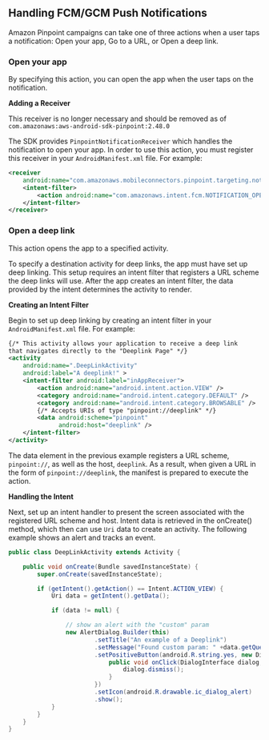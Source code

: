 ## Handling FCM/GCM Push Notifications

Amazon Pinpoint campaigns can take one of three actions when a user taps a notification: Open your app, Go to a URL, or Open a deep link.

### Open your app

By specifying this action, you can open the app when the user taps on the notification.

**Adding a Receiver**


<Callout>

This receiver is no longer necessary and should be removed as of `com.amazonaws:aws-android-sdk-pinpoint:2.48.0`

</Callout>

The SDK provides `PinpointNotificationReceiver` which handles the notification to open your app. In order to use this action, you must register this receiver in your `AndroidManifest.xml` file. For example:

```xml
<receiver
    android:name="com.amazonaws.mobileconnectors.pinpoint.targeting.notification.PinpointNotificationReceiver" android:exported="false" >
    <intent-filter>
        <action android:name="com.amazonaws.intent.fcm.NOTIFICATION_OPEN" />
    </intent-filter>
</receiver>
```

### Open a deep link

This action opens the app to a specified activity.

To specify a destination activity for deep links, the app must have set up deep linking. This setup requires an intent filter that registers a URL scheme the deep links will use. After the app creates an intent filter, the data provided by the intent determines the activity to render.

**Creating an Intent Filter**

Begin to set up deep linking by creating an intent filter in your `AndroidManifest.xml` file. For example:

```xml
{/* This activity allows your application to receive a deep link
that navigates directly to the "Deeplink Page" */}
<activity
    android:name=".DeepLinkActivity"
    android:label="A deeplink!" >
    <intent-filter android:label="inAppReceiver">
        <action android:name="android.intent.action.VIEW" />
        <category android:name="android.intent.category.DEFAULT" />
        <category android:name="android.intent.category.BROWSABLE" />
        {/* Accepts URIs of type "pinpoint://deeplink" */}
        <data android:scheme="pinpoint"
              android:host="deeplink" />
    </intent-filter>
</activity>
```

The data element in the previous example registers a URL scheme, `pinpoint://`, as well as the host, `deeplink`. As a result, when given a URL in the form of `pinpoint://deeplink`, the manifest is prepared to execute the action.

**Handling the Intent**

Next, set up an intent handler to present the screen associated with the registered URL scheme and host. Intent data is retrieved in the onCreate() method, which then can use `Uri` data to create an activity. The following example shows an alert and tracks an event.

```java
public class DeepLinkActivity extends Activity {

    public void onCreate(Bundle savedInstanceState) {
        super.onCreate(savedInstanceState);

        if (getIntent().getAction() == Intent.ACTION_VIEW) {
            Uri data = getIntent().getData();

            if (data != null) {

                // show an alert with the "custom" param
                new AlertDialog.Builder(this)
                        .setTitle("An example of a Deeplink")
                        .setMessage("Found custom param: " +data.getQueryParameter("custom"))
                        .setPositiveButton(android.R.string.yes, new DialogInterface.OnClickListener() {
                            public void onClick(DialogInterface dialog, int which) {
                                dialog.dismiss();
                            }
                        })
                        .setIcon(android.R.drawable.ic_dialog_alert)
                        .show();
            }
        }
    }
}
```
